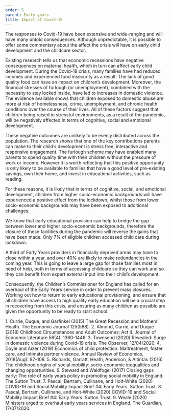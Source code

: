 ```yaml
---
order: 5
parent: Early years
title: Impact of Covid-19
---
```



<div>
  The responses to Covid-19 have been extensive and wide-ranging and will have many untold consequences. 
  Although unpredictable, it is possible to offer some commentary about the affect the crisis will have 
  on early child development and the childcare sector.
  
  <CovidImpactRedundanciesSVG />
  <CovidImpactChildCareSVG />
</div>

<ResearchImage imageName="impact-of-covid-19-1.jpg" />

Existing research tells us that economic recessions have negative consequences on maternal health, which 
in turn can affect early child development.<FootnoteLink text="1"/> During 
the Covid-19 crisis, many families have had reduced incomes and experienced food insecurity as a result. 
The lack of good quality food can have an impact on children’s 
development.<FootnoteLink text="2"/> Moreover, the financial stresses of 
furlough (or unemployment), combined with the necessity to stay locked inside, have led 
to increases in domestic violence.<FootnoteLink text="3"/> The evidence 
available shows that children exposed to domestic abuse are more at risk of homelessness, crime, 
unemployment, and chronic health conditions over the course of their 
lives.<FootnoteLink text="4"/> All of these factors suggest that 
children being raised in stressful environments, as a result of the pandemic, will be negatively 
affected in terms of cognitive, social and emotional development. 

<div>
These negative outcomes are unlikely to be evenly distributed across the population. The research shows 
that one of the key contributions parents can make to their child’s development is stress free, interactive 
and responsive engagement.<FootnoteLink text="5"/> The furlough scheme may 
have enabled many parents to spend quality time with their children without the pressure of work or 
income. However it is worth reflecting that this positive opportunity is only likely to be available 
to families that have a good level of pre-existing savings, own their home, and invest in educational 
activities, such as reading. 

For these reasons, it is likely that in terms of cognitive, social, and emotional development, children from 
higher socio-economic backgrounds will have experienced a positive effect from the lockdown, whilst those 
from lower socio-economic backgrounds may have been exposed to additional challenges. 
</div>

<ResearchImage imageName="impact-of-covid-19-2.jpg" />

<div>
We know that early educational provision can help to bridge the gap between lower and higher socio-economic 
backgrounds,<FootnoteLink text="6"/> therefore the closure of these facilities during 
the pandemic will reverse the gains that have been made. Only 7% of eligible children accessed child care 
during lockdown.<FootnoteLink text="7"/>

A third of Early Years providers in financially deprived areas may have to close within a year, and over 40% 
are likely to make redundancies in the coming year.<FootnoteLink text="8"/> This 
is going to leave a large gap for those families most in need of help, both in terms of accessing childcare 
so they can work and so they can benefit from expert external input into their child’s development. 
</div>

Consequently, the Children’s Commissioner for England has called for an overhaul of the Early Years service 
in order to prevent mass closures.<FootnoteLink text="9"/> Working out how to 
return to early educational provisioning, and ensure that all children have access to high quality early 
education will be a crucial step in recovering from this crisis, and ensuring as many children as possible 
are given the opportunity to be ready to start school.

<Footnotes>
	1. Currie, Duque, and Garfinkel (2015) The Great Recession and Mothers’ Health. The Economic Journal 125(588).
	2. Almond, Currie, and Duque (2018) Childhood Circumstances and Adult Outcomes: Act II. Journal of Economic Literature 56(4): 1360-1446.
	3. Townsend (2020) Revealed: Surge in domestic violence during Covid-19 crisis. The Observer, 12/04/2020.
	4. Doyle and Aizer (2019) Economics of child protection: Maltreatment, foster care, and intimate partner violence. Annual Review of Economics, 2018(Aug): 87-108.
	5. Richards, Garratt, Heath, Anderson, & Altintas (2016) The childhood origins of social mobility: socio-economic inequalities and changing opportunities.
	6. Steward and Waldfogel (2017) Closing gaps early: The role of early years policy in promoting social mobility in England. The Sutton Trust.
	7. Pascal, Bertram, Cullinane, and Holt-White (2020) COVID-19 and Social Mobility Impact Brief #4: Early Years. Sutton Trust.
	8. Pascal, Bertram, Cullinane, and Holt-White (2020) COVID-19 and Social Mobility Impact Brief #4: Early Years. Sutton Trust.
	9. Weale (2020) Ministers urged to overhaul early years services in England. The Guardian, 17/07/2020.
</Footnotes>
